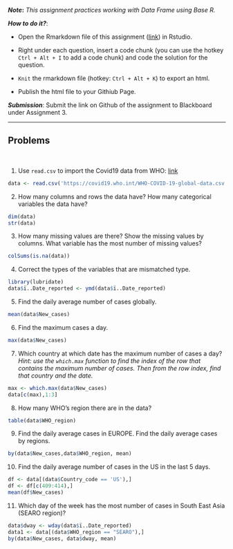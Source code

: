 ***Note*:** *This assignment practices working with Data Frame using Base R.*

***How to do it?***: 

- Open the Rmarkdown file of this assignment ([link](fa2020_assignment3.Rmd)) in Rstudio. 

- Right under each question, insert  a code chunk (you can use the hotkey `Ctrl + Alt + I` to add a code chunk) and code the solution for the question. 

- `Knit` the rmarkdown file (hotkey: `Ctrl + Alt + K`) to export an html.  

-  Publish the html file to your Githiub Page. 

***Submission***: Submit the link on Github of the assignment to Blackboard under Assignment 3. 

-------

Problems
-------
 \

1. Use `read.csv` to import the Covid19 data from WHO: [link](https://covid19.who.int/WHO-COVID-19-global-data.csv)
```r
data <- read.csv('https://covid19.who.int/WHO-COVID-19-global-data.csv')
```

2. How many columns and rows the data have? How many categorical variables the data have?
```r
dim(data)
str(data)
```

3. How many missing values are there?  Show the missing values by columns.  What variable has the most number of missing values?
```r
colSums(is.na(data))
```

4. Correct the types of the variables that are mismatched type.
```r
library(lubridate)
data$ï..Date_reported <- ymd(data$ï..Date_reported)
```

5. Find the daily average number of cases globally.
```r
mean(data$New_cases)
```

6. Find the maximum cases a day.  
```r
max(data$New_cases)
```

7. Which country at which date has the maximum number of cases a day? *Hint:  use the `which.max` function to find the index of the row that contains the maximum number of cases. Then from the row index, find that country and the date. * 
```r
max <- which.max(data$New_cases)
data[c(max),1:3]
```

8.  How many WHO's region there are in the data?
```r
table(data$WHO_region)
```

9.  Find the daily average cases in EUROPE. Find the daily average cases by regions.
```r
by(data$New_cases,data$WHO_region, mean)
```

10. Find the daily average number of cases in the US in the last 5 days. 
```r
df <- data[(data$Country_code == 'US'),]
df <- df[c(409:414),]
mean(df$New_cases)
```

11. Which day of the week has the most number of cases in South East Asia (SEARO region)?
```r
data$dway <- wday(data$ï..Date_reported)
data1 <- data[(data$WHO_region == "SEARO"),]
by(data$New_cases, data$dway, mean)
```

